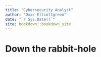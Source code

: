 ```yaml
--- 
title: "Cybersecurity Analyst"
author: "Omar Elliottgreen"
date: "`r Sys.Date()`"
site: bookdown::bookdown_site
---
```


# Down the rabbit-hole

